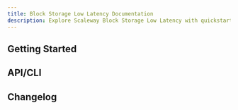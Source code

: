 ```yaml
---
title: Block Storage Low Latency Documentation
description: Explore Scaleway Block Storage Low Latency with quickstart guides, how-tos, and more.
---
```



<ProductHeader
   productName="Block Storage Low Latency"
   productLogo="blockStorage"
   description="Block Storage Low Latency offers scalable, non-volatile disks for Scaleway Instances. Enhance performance with high IOPS, low latency, and scalability."
   url="/block-storage/quickstart/"
   label="Block Storage Quickstart"
/>

## Getting Started

<Grid>
    <SummaryCard
        title="Quickstart"
        icon="rocket"
        description="Learn to create Block Storage volumes, attach, and mount them to a Scaleway Instance in a few easy steps."
        label="View Quickstart"
        url="/block-storage/quickstart/"
    />
    <SummaryCard
        title="Concepts"
        icon="info"
        description="Master core concepts for a deeper understanding of Block Storage Low Latency."
        label="View Concepts"
        url="/block-storage/concepts/"
    />
    <SummaryCard
        title="How-Tos"
        icon="help-circle-outline"
        description="Learn to use Block Storage Low Latency through the Scaleway console."
        label="View How-Tos"
        url="/block-storage/how-to/"
    />
    <SummaryCard
        title="Additional Content"
        icon="book-open-outline"
        description="Go further with detailed, in-depth information on Block Storage Low Latency."
        label="View Additional Content"
        url="/block-storage/reference-content/"
    />
</Grid>


## API/CLI

<Grid>
    <Card
        title="Managing a Block Storage volume"
        url="/block-storage/api-cli/managing-a-volume/"
        label="Read more"
    />
    <Card
        title="Advantages of migrating from the Instance API to the Block Storage API for managing block volumes and snapshots"
        url="/block-storage/reference-content/advantages-migrating-to-sbs/"
        label="Read more"
    />
        <Card
        title="Identify the API managing your Block Storage volumes and snapshots"
        url="/block-storage/api-cli/identifying-volume-snapshot-api/"
        label="Read more"
    />
</Grid>


<ClickableBanner
    productLogo="cli"
    title="Block Storage API"
    description="Manage Block Storage using the Scaleway API."
    url="https://www.scaleway.com/en/developers/api/block/"
    label="Go to Block Storage API"
/>

## Changelog

<ChangelogList
    productName="block-storage"
    numberOfChanges={3}
/>
